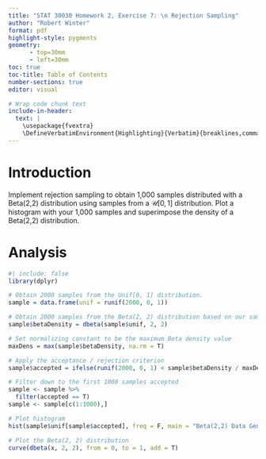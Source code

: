 ```yaml
---
title: "STAT 30030 Homework 2, Exercise 7: \n Rejection Sampling"
author: "Robert Winter"
format: pdf
highlight-style: pygments
geometry:
      - top=30mm
      - left=30mm
toc: true
toc-title: Table of Contents
number-sections: true
editor: visual

# Wrap code chunk text
include-in-header:
  text: |
    \usepackage{fvextra}
    \DefineVerbatimEnvironment{Highlighting}{Verbatim}{breaklines,commandchars=\\\{\}}
---
```


# Introduction

Implement rejection sampling to obtain 1,000 samples distributed with a Beta(2,2) distribution using samples from a $\mathcal{U}[0,1]$ distribution. Plot a histogram with your 1,000 samples and superimpose the density of a Beta(2,2) distribution.

# Analysis

```r
#| include: false
library(dplyr)
```

```r
# Obtain 2000 samples from the Unif[0, 1] distribution.
sample = data.frame(unif = runif(2000, 0, 1))

# Obtain 2000 samples from the Beta(2, 2) distribution based on our samples from the uniform distribution.
sample$betaDensity = dbeta(sample$unif, 2, 2)

# Set normalizing constant to be the maximum Beta density value
maxDens = max(sample$betaDensity, na.rm = T)

# Apply the acceptance / rejection criterion
sample$accepted = ifelse(runif(2000, 0, 1) < sample$betaDensity / maxDens, T, F)

# Filter down to the first 1000 samples accepted
sample <- sample %>%
  filter(accepted == T)
sample <- sample[c(1:1000),]
```

```r
# Plot histogram
hist(sample$unif[sample$accepted], freq = F, main = "Beta(2,2) Data Generated Using Rejection Sampling", xlab = "Accepted Draws from U[0,1]")

# Plot the Beta(2, 2) distribution
curve(dbeta(x, 2, 2), from = 0, to = 1, add = T)
```

